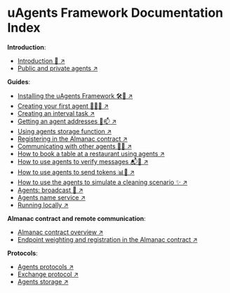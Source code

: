 # uAgents Framework Documentation Index

**Introduction**:

- [Introduction 🚀 ↗️](/concepts/agents/agents)
- [Public and private agents ↗️](/concepts/agents/public-private-agents)

**Guides**:

- [Installing the uAgents Framework 🛠️📲 ↗️](/guides/agents/installing-uagent)
- [Creating your first agent 🤖🧑‍💻 ↗️](/guides/agents/create-a-uagent)
- [Creating an interval task ↗️](/guides/agents/interval-task)
- [Getting an agent addresses 🤖📫 ↗️](/guides/agents/getting-uagent-address)
- [Using agents storage function ↗️](/guides/agents/storage-function)
- [Registering in the Almanac contract ↗️](/guides/agents/register-in-almanac)
- [Communicating with other agents 📱🤖 ↗️](/guides/agents/communicating-with-other-agents)
- [How to book a table at a restaurant using agents ↗️](/guides/agents/booking-demo)
- [How to use agents to verify messages 📬🔐 ↗️](/guides/agents/message-verification)
- [How to use agents to send tokens 📊💸 ↗️](/guides/agents/send-tokens)
- [How to use the agents to simulate a cleaning scenario ✨ ↗️](/examples/agents-cleaning-demo)
- [Agents: broadcast 📡 ↗️](/guides/agents/broadcast)
- [Agents name service ↗️](/examples/name-service)
- [Running locally ↗️](/guides/agents/running-locally)

**Almanac contract and remote communication**:

- [Almanac contract overview ↗️](/references/contracts/uagents-almanac/almanac-overview)
- [Endpoint weighting and registration in the Almanac contract ↗️](/references/contracts/uagents-almanac/endpoints)

**Protocols**:

- [Agents protocols ↗️](/references/uagents/uagents-protocols/agent-protocols)
- [Exchange protocol ↗️](/references/uagents/uagents-protocols/exchange-protocol)
- [Agents storage ↗️](/references/uagents/uagents-protocols/storage)
